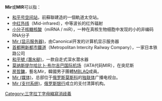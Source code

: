 {{Wiktionary|mir}}
'''Mir'''或'''MIR'''可以指：
*[[和平号空间站|和平号空间站]]，前蘇聯建造的一個軌道太空站。
*[[红外线|中红外线]]（Mid-infrared），中等波长的红外辐射
*[[小分子核糖核酸|小分子核糖核酸]]（miRNA / miR），一种在真核生物细胞中发现的小的非编码RNA分子
*[[Mir_(显示服务器)|Mir (显示服务器)]]，由Canonical开发的计算机显示服务器
*[[首都圈新都市鐵道|首都圈新都市鐵道]]（Metropolitan Intercity Railway Company），一家日本铁路公司
*[[和平號_(潛水艇)|和平號 (潛水艇)]]，一款自走式深水潜水器
*[[莫纳斯提尔哈比卜·布尔吉巴国际机场|莫纳斯提尔哈比卜·布尔吉巴国际机场]]（IATA代码MIR），在突尼斯
*[[房哲鏞|房哲鏞]]，藝名Mir，韓國男子團體[[MBLAQ|MBLAQ]]成員。
*[[Mir_(媒体)|Mir (媒体)]]，总部位于[[俄罗斯|俄罗斯]][[莫斯科|莫斯科]]的[[独联体|独联体]]广播电视台。
*[[Mir_(支付系统)|Mir (支付系统)]]，[[俄罗斯银行|俄罗斯银行]]成立的支付清算机构。

{{disambig|cat=非中文名称消歧义}}

[[Category:三字拉丁字母縮寫消歧義|Category:三字拉丁字母縮寫消歧義]]
